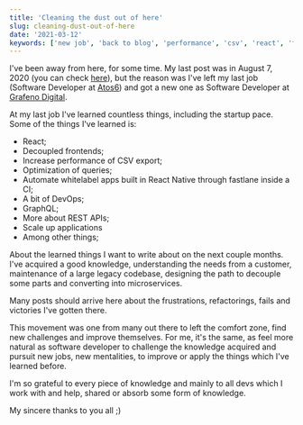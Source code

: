 ```yaml
---
title: 'Cleaning the dust out of here'
slug: cleaning-dust-out-of-here
date: '2021-03-12'
keywords: ['new job', 'back to blog', 'performance', 'csv', 'react', 'frontend', 'comfort zone', 'graphql']
---
```


I've been away from here, for some time. My last post was in August 7, 2020
(you can check [here](./using-more-from-database-instead-of-sidekiq-workers)),
but the reason was I've left my last job (Software Developer at
[Atos6](https://www.atos6.com)) and got a new one as Software Developer at
[Grafeno Digital](https://www.grafeno.digital).

At my last job I've learned countless things, including the startup pace. Some of
the things I've learned is:

- React;
- Decoupled frontends;
- Increase performance of CSV export;
- Optimization of queries;
- Automate whitelabel apps built in React Native through fastlane inside a CI;
- A bit of DevOps;
- GraphQL;
- More about REST APIs;
- Scale up applications
- Among other things;

About the learned things I want to write about on the next couple months.
I've acquired a good knowledge, understanding the needs from a customer,
maintenance of a large legacy codebase, designing the path to decouple
some parts and converting into microservices.

Many posts should arrive here about the frustrations, refactorings, fails and
victories I've gotten there.

This movement was one from many out there to left the comfort zone, find new
challenges and improve themselves. For me, it's the same, as feel more natural
as software developer to challenge the knowledge acquired and pursuit new jobs,
new mentalities, to improve or apply the things which I've learned before.

I'm so grateful to every piece of knowledge and mainly to all devs which
I work with and help, shared or absorb some form of knowledge.

My sincere thanks to you all ;)
